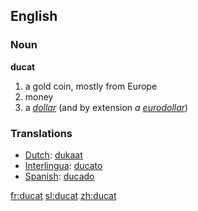 ==English==
===Noun===
'''ducat'''
# a gold coin, mostly from Europe
# money
# a ''[[dollar]]'' (and by extension ''a [[euro|eurodollar]]'')

=== Translations ===
*[[Dutch]]: [[dukaat]]
*[[Interlingua]]: [[ducato]]
*[[Spanish]]: [[ducado]]

[[fr:ducat]]
[[sl:ducat]]
[[zh:ducat]]